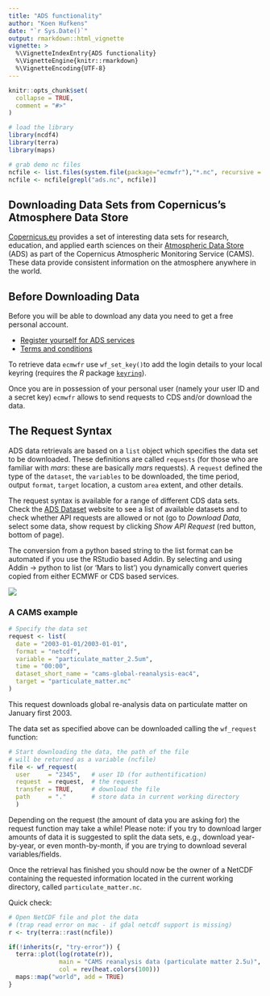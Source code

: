 ```yaml
---
title: "ADS functionality"
author: "Koen Hufkens"
date: "`r Sys.Date()`"
output: rmarkdown::html_vignette
vignette: >
  %\VignetteIndexEntry{ADS functionality}
  %\VignetteEngine{knitr::rmarkdown}
  %\VignetteEncoding{UTF-8}
---
```


```r
knitr::opts_chunk$set(
  collapse = TRUE,
  comment = "#>"
)

# load the library
library(ncdf4)
library(terra)
library(maps)

# grab demo nc files
ncfile <- list.files(system.file(package="ecmwfr"),"*.nc", recursive = TRUE, full.names = TRUE)
ncfile <- ncfile[grepl("ads.nc", ncfile)]
```

## Downloading Data Sets from Copernicus's Atmosphere Data Store

[Copernicus.eu](https://www.copernicus.eu/en) provides a set of interesting data sets for research, education, and applied earth sciences on their [Atmospheric Data Store](https://ads.atmosphere.copernicus.eu/) (ADS) as part of the Copernicus Atmospheric Monitoring Service (CAMS). These data provide consistent information on the atmosphere anywhere in the world.

## Before Downloading Data

Before you will be able to download any data you need to get a free personal
account.

* [Register yourself for ADS services](https://ads.atmosphere.copernicus.eu/user/register)
* [Terms and conditions](https://ads.atmosphere.copernicus.eu/disclaimer-privacy)

To retrieve data `ecmwfr` use `wf_set_key()`to add the login details to your local keyring (requires the _R_ package [`keyring`](https://CRAN.R-project.org/package=keyring)).

Once you are in possession of your personal user (namely your user ID and a secret key) `ecmwfr` allows to send requests to CDS and/or download the data.

## The Request Syntax

ADS data retrievals are based on a `list` object which specifies the data set to be downloaded.  These definitions are called `requests` (for those who are familiar with _mars_: these are basically _mars_ requests). A `request` defined the type of the `dataset`, the `variables` to be downloaded, the time period, output `format`, `target` location, a custom `area` extent, and other details.

The request syntax is available for a range of different CDS data sets. Check the [ADS Dataset](https://ads.atmosphere.copernicus.eu/cdsapp#!/search?type=dataset) website to see a list of available datasets and to check whether API requests are allowed or not (go to _Download Data_, select some data, show request by clicking _Show API Request_ (red button, bottom of page).

The conversion from a python based string to the list format can be automated if you use the RStudio based Addin. By selecting and using Addin -> python to list (or 'Mars to list') you dynamically convert queries copied from either ECMWF or CDS based services.

![](https://user-images.githubusercontent.com/1354258/56429618-def12080-62c3-11e9-90e4-0954e10d06f3.gif)

### A CAMS example

```r
# Specify the data set
request <- list(
  date = "2003-01-01/2003-01-01",
  format = "netcdf",
  variable = "particulate_matter_2.5um",
  time = "00:00",
  dataset_short_name = "cams-global-reanalysis-eac4",
  target = "particulate_matter.nc"
)
```

This request downloads global re-analysis data on particulate matter on January first 2003.

The data set as specified above can be downloaded calling the
`wf_request` function:

```r
# Start downloading the data, the path of the file
# will be returned as a variable (ncfile)
file <- wf_request(
  user     = "2345",   # user ID (for authentification)
  request  = request,  # the request
  transfer = TRUE,     # download the file
  path     = "."       # store data in current working directory
  )
```

Depending on the request (the amount of data you are asking for) the request function may take a while! Please note: if you try to download larger amounts of data it is suggested to split the data sets, e.g., download year-by-year, or even month-by-month, if you are trying to download several variables/fields.

Once the retrieval has finished you should now be the owner of a NetCDF containing the requested information located in the current working directory, called `particulate_matter.nc`. 

Quick check:

```r
# Open NetCDF file and plot the data
# (trap read error on mac - if gdal netcdf support is missing)
r <- try(terra::rast(ncfile))

if(!inherits(r, "try-error")) {
  terra::plot(log(rotate(r)),
              main = "CAMS reanalysis data (particulate matter 2.5u)",
              col = rev(heat.colors(100)))
  maps::map("world", add = TRUE)
}
```
